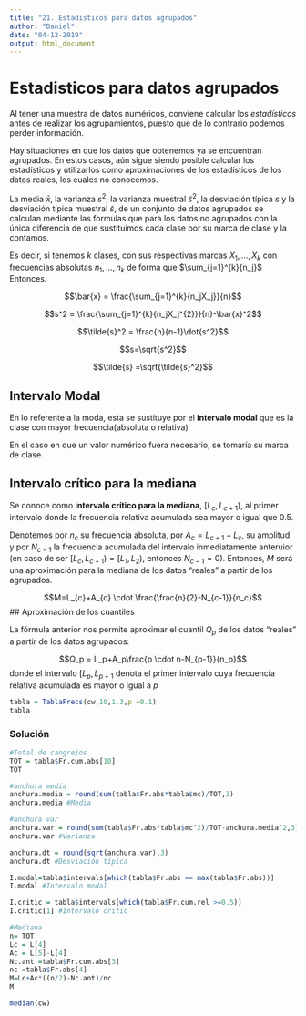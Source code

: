 ```yaml
---
title: "21. Estadisticos para datos agrupados"
author: "Daniel"
date: "04-12-2019"
output: html_document
---
```


# Estadisticos para datos agrupados

Al tener una muestra de datos numéricos, conviene calcular los *estadísticos* antes de realizar los agrupamientos, puesto que de lo contrario podemos perder información.

Hay situaciones en que los datos que obtenemos ya se encuentran agrupados. En estos casos, aún sigue siendo posible calcular los estadísticos y utilizarlos como aproximaciones de los estadísticos de los datos reales, los cuales no conocemos.

La media $\bar{x}$, la varianza $s^{2}$, la varianza muestral $\tilde{s}^2$, la desviación típica $s$ y la desviación típica muestral $\tilde{s}$, de un conjunto de datos agrupados se calculan mediante las formulas que para los datos no agrupados con la única diferencia de que sustituimos cada clase por su marca de clase y la contamos.

Es decir, si tenemos $k$ clases, con sus respectivas marcas $X_1, ...,X_k$ con frecuencias absolutas $n_1,..., n_k$ de forma que $\sum_{j=1}^{k}{n_j}$ Entonces.

$$\bar{x} = \frac{\sum_{j=1}^{k}{n_jX_j}}{n}$$

$$s^2 = \frac{\sum_{j=1}^{k}{n_jX_j^{2}}}{n}-\bar{x}^2$$

$$\tilde{s}^2 = \frac{n}{n-1}\dot{s^2}$$

$$s=\sqrt{s^2}$$

$$\tilde{s} =\sqrt{\tilde{s}^2}$$

## Intervalo Modal

En lo referente a la moda, esta se sustituye por el **intervalo modal** que es la clase con mayor frecuencia(absoluta o relativa) 

En el caso en que un valor numérico fuera necesario, se tomaría su marca de clase.

## Intervalo crítico para la mediana

Se conoce como **intervalo crítico para la mediana**, $[L_{c}, L_{c+1})$, al primer intervalo donde la frecuencia relativa acumulada sea mayor o igual que 0.5.

Denotemos por $n_c$ su frecuencia absoluta, por $A_c= L_{c+1}-L_{c}$, su amplitud y por $N_{c-1}$ la frecuencia acumulada del intervalo inmediatamente anteruior (en caso de ser $[L_{c},L_{c+1})=[L_{1},L_{2})$, entonces $N_{c-1}=0$). Entonces, $M$ será una aproximación para la mediana de los datos "reales" a partir de los agrupados.

$$M=L_{c}+A_{c} \cdot \frac{\frac{n}{2}-N_{c-1}}{n_c}$$
## Aproximación de los cuantiles

La fórmula anterior nos permite aproximar el cuantil $Q_{p}$ de los datos "reales" a partir de los datos agrupados:

$$Q_p = L_p+A_p\frac{p \cdot n-N_{p-1}}{n_p}$$
donde el intervalo $[L_p,L_{p+1}$ denota el primer intervalo cuya frecuencia relativa acumulada es mayor o igual a $p$


```r
tabla = TablaFrecs(cw,10,1.3,p =0.1)
tabla
```

### Solución

```r
#Total de cangrejos
TOT = tabla$Fr.cum.abs[10]
TOT
```

```r
#anchura media
anchura.media = round(sum(tabla$Fr.abs*tabla$mc)/TOT,3)
anchura.media #Media
```

```r
#anchura var
anchura.var = round(sum(tabla$Fr.abs*tabla$mc^2)/TOT-anchura.media^2,3)
anchura.var #Varianza
```

```r
anchura.dt = round(sqrt(anchura.var),3)
anchura.dt #Desviación típica

```

```r
I.modal=tabla$intervals[which(tabla$Fr.abs == max(tabla$Fr.abs))]
I.modal #Intervalo modal
```

```r
I.critic = tabla$intervals[which(tabla$Fr.cum.rel >=0.5)]
I.critic[1] #Intervalo critic
```

```r
#Mediana
n= TOT
Lc = L[4]
Ac = L[5]-L[4]
Nc.ant =tabla$Fr.cum.abs[3]
nc =tabla$Fr.abs[4]
M=Lc+Ac*((n/2)-Nc.ant)/nc
M
```

```r
median(cw)
```




